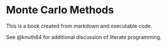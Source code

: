 # Monte Carlo Methods

This is a book created from markdown and executable code.

See @knuth84 for additional discussion of literate programming.
